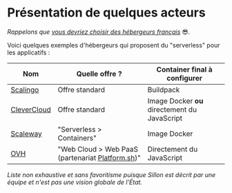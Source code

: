 # Présentation de quelques acteurs

_Rappelons que [vous devriez choisir des hébergeurs français](/docs/sovereignty)_ 😎*.*

Voici quelques exemples d'hébergeurs qui proposent du "serverless" pour les applicatifs :

| **Nom**                                      | **Quelle offre ?**                                                        | **Container final à configurer**              |
| -------------------------------------------- | ------------------------------------------------------------------------- | --------------------------------------------- |
| [Scalingo](https://scalingo.com/)            | Offre standard                                                            | Buildpack                                     |
| [CleverCloud](https://www.clever-cloud.com/) | Offre standard                                                            | Image Docker **ou** directement du JavaScript |
| [Scaleway](https://www.scaleway.com/)        | "Serverless \> Containers"                                                | Image Docker                                  |
| [OVH](https://www.ovhcloud.com/)             | "Web Cloud \> Web PaaS (partenariat [Platform.sh](https://platform.sh/))" | Directement du JavaScript                     |

_Liste non exhaustive et sans favoritisme puisque Sillon est décrit par une équipe et n'est pas une vision globale de l'État._
